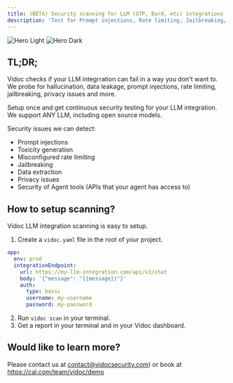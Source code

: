```yaml
---
title: (BETA) Security scanning for LLM (GTP, Bard, etc) integrations
description: 'Test for Prompt injections, Rate limiting, Jailbreaking, Data extraction & privacy'
---
```


<img
  className="block dark:hidden"
  src="/assets/llm.png"
  alt="Hero Light"
/>
<img
  className="hidden dark:block"
  src="/assets/llm.png"
  alt="Hero Dark"
/>

## TL;DR;

Vidoc checks if your LLM integrration can fail in a way you don't want to. We probe for hallucination, data leakage, prompt injections, rate limiting, jailbreaking, privacy issues and more.

Setup once and get continuous security testing for your LLM integration. We support ANY LLM, including open source models.

Security issues we can detect:
- Prompt injections
- Toxicity generation
- Misconfigured rate limiting
- Jailbreaking
- Data extraction
- Privacy issues
- Security of Agent tools (APIs that your agent has access to)

## How to setup scanning?

Vidoc LLM integration scanning is easy to setup.

1. Create a `vidoc.yaml` file in the root of your project.

```yaml
app:
  env: prod
  integrationEndpoint:
    url: https://my-llm-integration.com/api/v1/chat
    body: '{"message": "{{message}}"}'
    auth:
      type: basic
      username: my-username
      password: my-password
```

2. Run `vidoc scan` in your terminal.
3. Get a report in your terminal and in your Vidoc dashboard.


## Would like to learn more?

Please contact us at [contact@vidocsecurity.com](mailto:contact@vidocsecurity.com)) or book at https://cal.com/team/vidoc/demo
